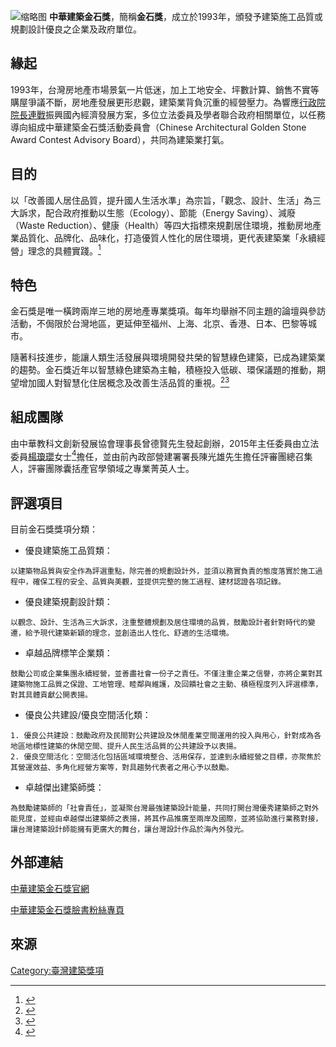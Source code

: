 [[File:中華建築金石獎-Logo.png|缩略图]]
'''中華建築金石獎'''，簡稱'''金石獎'''，成立於1993年，頒發予建築施工品質或規劃設計優良之企業及政府單位。

== 緣起 ==
1993年，台灣房地產市場景氣一片低迷，加上工地安全、坪數計算、銷售不實等購屋爭議不斷，房地產發展更形悲觀，建築業背負沉重的經營壓力。為響應[[行政院院長|行政院院長]][[連戰|連戰]]振興國內經濟發展方案，多位立法委員及學者聯合政府相關單位，以任務導向組成中華建築金石獎活動委員會（Chinese Architectural Golden Stone Award Contest Advisory Board），共同為建築業打氣。

== 目的 ==
以「改善國人居住品質，提升國人生活水準」為宗旨，「觀念、設計、生活」為三大訴求，配合政府推動以生態（Ecology）、節能（Energy Saving）、減廢（Waste Reduction）、健康（Health）等四大指標來規劃居住環境，推動房地產業品質化、品牌化、品味化，打造優質人性化的居住環境，更代表建築業「永續經營」理念的具體實踐。<ref name="test">{{Cite web |url=http://www.gstone.com.tw/2011/about02.html |title=中華建築金石獎：沿革與宗旨。 |accessdate=2015-05-04 |archive-date=2015-05-05 |archive-url=https://web.archive.org/web/20150505093402/http://www.gstone.com.tw/2011/about02.html |dead-url=no }}</ref>

== 特色 ==
金石獎是唯一橫跨兩岸三地的房地產專業獎項。每年均舉辦不同主題的論壇與參訪活動，不侷限於台灣地區，更延伸至福州、上海、北京、香港、日本、巴黎等城市。

隨著科技進步，能讓人類生活發展與環境開發共榮的智慧綠色建築，已成為建築業的趨勢。金石獎近年以智慧綠色建築為主軸，積極投入低碳、環保議題的推動，期望增加國人對智慧化住居概念及改善生活品質的重視。<ref name="test2">{{Cite web |url=http://www.myhousing.com.tw/index.php?option=com_flexicontent&view=items&cid=1127:2014-06-13-06-35-32&id=51771:2014-10-02-02-14-45&Itemid=162 |title=住展房屋網：金石獎論壇　暢談兩岸房市發展 |access-date=2015-05-05 |archive-url=https://web.archive.org/web/20150505095650/http://www.myhousing.com.tw/index.php?option=com_flexicontent&view=items&cid=1127:2014-06-13-06-35-32&id=51771:2014-10-02-02-14-45&Itemid=162 |archive-date=2015-05-05 |dead-url=yes }}</ref><ref name="test3">{{Cite web |url=http://www.chinatimes.com/newspapers/20141006000129-260204 |title=中國時報：中華建築金石獎　得主實至名歸 |accessdate=2015-05-05 |archive-date=2015-05-05 |archive-url=https://web.archive.org/web/20150505102505/http://www.chinatimes.com/newspapers/20141006000129-260204 |dead-url=no }}</ref>

== 組成團隊 ==
由中華教科文創新發展協會理事長曾德賢先生發起創辦，2015年主任委員由立法委員[[楊瓊瓔|楊瓊瓔]]女士<ref name="test4">{{Cite web |url=http://www.chinatimes.com/newspapers/20141006000129-260204 |title=中國時報：第22屆金石獎　國際創新作品雲集 |accessdate=2015-05-05 |archive-date=2015-05-05 |archive-url=https://web.archive.org/web/20150505102505/http://www.chinatimes.com/newspapers/20141006000129-260204 |dead-url=no }}</ref>擔任，並由前內政部營建署署長陳光雄先生擔任評審團總召集人，評審團隊囊括產官學領域之專業菁英人士。

== 評選項目 ==
目前金石獎獎項分類：

* 優良建築施工品質類：
 以建築物品質與安全作為評選重點，除完善的規劃設計外，並須以務實負責的態度落實於施工過程中，確保工程的安全、品質與美觀，並提供完整的施工過程、建材認證各項記錄。

* 優良建築規劃設計類：
 以觀念、設計、生活為三大訴求，注重整體規劃及居住環境的品質，鼓勵設計者針對時代的變遷，給予現代建築新穎的理念，並創造出人性化、舒適的生活環境。

* 卓越品牌標竿企業類：
 鼓勵公司或企業集團永續經營，並善盡社會一份子之責任。不僅注重企業之信譽，亦將企業對其建築物施工品質之保證、工地管理、睦鄰與維護，及回饋社會之主動、積極程度列入評選標準，對其具體貢獻公開表揚。

* 優良公共建設/優良空間活化類：
 1. 優良公共建設：鼓勵政府及民間對公共建設及休閒產業空間運用的投入與用心，針對成為各地區地標性建築的休閒空間、提升人民生活品質的公共建設予以表揚。
 2. 優良空間活化：空間活化包括區域環境整合、活用保存，並達到永續經營之目標，亦聚焦於其營運效益、多角化經營方案等，對具趨勢代表者之用心予以鼓勵。

* 卓越傑出建築師獎：
 為鼓勵建築師的「社會責任」，並凝聚台灣最強建築設計能量，共同打開台灣優秀建築師之對外能見度，並經由卓越傑出建築師之表揚，將其作品推廣至兩岸及國際，並將協助進行業務對接，讓台灣建築設計師能擁有更廣大的舞台，讓台灣設計作品於海內外發光。

== 外部連結 ==
[http://www.gstone.com.tw/2011/home.php 中華建築金石獎官網]{{Wayback|url=http://www.gstone.com.tw/2011/home.php |date=20150518065158 }}

[https://www.facebook.com/gstone4399/ 中華建築金石獎臉書粉絲專頁]

== 來源 ==
<references />

[[Category:臺灣建築獎項|Category:臺灣建築獎項]]
